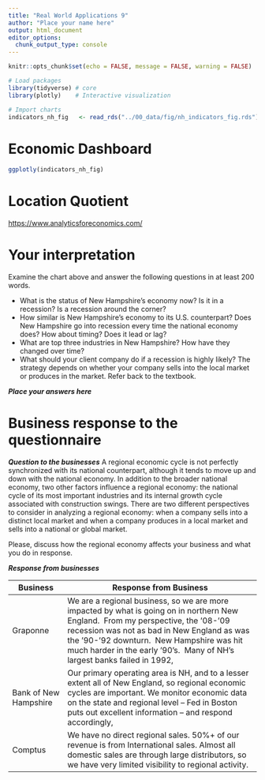 ```yaml
---
title: "Real World Applications 9"
author: "Place your name here"
output: html_document
editor_options: 
  chunk_output_type: console
---
```


```r
knitr::opts_chunk$set(echo = FALSE, message = FALSE, warning = FALSE)

# Load packages
library(tidyverse) # core
library(plotly)    # Interactive visualization

# Import charts
indicators_nh_fig   <- read_rds("../00_data/fig/nh_indicators_fig.rds")
```

# Economic Dashboard

```r
ggplotly(indicators_nh_fig)

```

# Location Quotient

<https://www.analyticsforeconomics.com/>

# Your interpretation

Examine the chart above and answer the following questions in at least 200 words.

-   What is the status of New Hampshire's economy now? Is it in a recession? Is a recession around the corner?
-   How similar is New Hampshire's economy to its U.S. counterpart? Does New Hampshire go into recession every time the national economy does? How about timing? Does it lead or lag?
-   What are top three industries in New Hampshire? How have they changed over time?
-   What should your client company do if a recession is highly likely? The strategy depends on whether your company sells into the local market or produces in the market. Refer back to the textbook.

***Place your answers here***

# Business response to the questionnaire

***Question to the businesses*** A regional economic cycle is not perfectly synchronized with its national counterpart, although it tends to move up and down with the national economy. In addition to the broader national economy, two other factors influence a regional economy: the national cycle of its most important industries and its internal growth cycle associated with construction swings. There are two different perspectives to consider in analyzing a regional economy: when a company sells into a distinct local market and when a company produces in a local market and sells into a national or global market.

Please, discuss how the regional economy affects your business and what you do in response.

***Response from businesses***

| Business              | Response from Business                                                                                                                                                                                                                                                                                     |
|----------------|--------------------------------------------------------|
| Graponne              | We are a regional business, so we are more impacted by what is going on in northern New England.  From my perspective, the '08-'09 recession was not as bad in New England as was the '90-'92 downturn.  New Hampshire was hit much harder in the early '90's.  Many of NH's largest banks failed in 1992, |
| Bank of New Hampshire | Our primary operating area is NH, and to a lesser extent all of New England, so regional economic cycles are important. We monitor economic data on the state and regional level -- Fed in Boston puts out excellent information -- and respond accordingly,                                               |
| Comptus               | We have no direct regional sales. 50%+ of our revenue is from International sales. Almost all domestic sales are through large distributors, so we have very limited visibility to regional activity.                                                                                                      |
